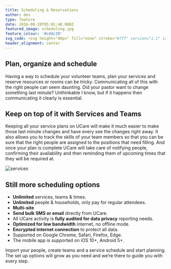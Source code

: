 ```yaml
---
title: Scheduling & Reservations
author: des
type: feature
date: 2016-08-20T05:01:40.000Z
featured_image: scheduling.jpg
feature_colour: '#cddc39'
svg_code: <svg height="40px" fill="none" stroke="#fff" version="1.1" id="Layer_1" xmlns="http://www.w3.org/2000/svg" xmlns:xlink="http://www.w3.org/1999/xlink" x="0px" y="0px" viewBox="0 0 24 24" style="enable-background:new 0 0 24 24;" xml:space="preserve"><g id="Layer_2"><g id="New_icons"> <polyline class="st0" points="18,11.5 10.5,19.5 7,16 "/> <polyline class="st0" points="4.5,2.5 0.5,2.5 0.5,23.5 23.5,23.5 23.5,2.5 19.5,2.5 "/> <rect x="4.5" y="0.5" class="st0" width="3" height="4"/> <rect x="16.5" y="0.5" class="st0" width="3" height="4"/> <line class="st0" x1="7.5" y1="2.5" x2="16.5" y2="2.5"/> <line class="st0" x1="0.5" y1="7.5" x2="23.5" y2="7.5"/> </g></g></svg>
header_alignment: center
---
```


## Plan, organize and schedule

Having a way to schedule your volunteer teams, plan your services and reserve resources or rooms can be tricky. Communicating all of this with the right people can seem daunting. Did your pastor want to change something last minute? Unthinkable I know, but if it happens then communicating it clearly is essential.

## Keep on top of it with Services and Teams

Keeping all your service plans on UCare will make it much easier to make those last minute changes and have every see the changes right away. It also allows you to track the skills of your team members so that you can be sure that the right people are assigned to the positions that need filling. And once your plan is complete UCare will take care of notifying people, confirming their availability and then reminding them of upcoming times that they will be required at.

![services](services.png)

## Still more scheduling options

- **Unlimited** services, teams & times.
- **Unlimited** people & households, only pay for regular attendees.
- **Multi-site**
- **Send bulk SMS or email** directly from UCare.
- All UCare activity is **fully audited for data privacy** reporting needs.
- **Optimized for low bandwidth** internet, no offline mode.
- **Encrypted internet connection** to protect all data.
- Supported on Google Chrome, Safari, Firefox, Edge.
- The mobile app is supported on iOS 10+, Android 5+.

<ThreeUp>
	Import your people, create teams and a service schedule and start planning. The set up options will grow as you need
	and we’re there to guide you with every step.
</ThreeUp>
